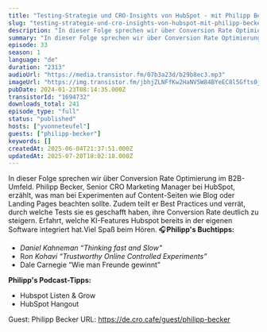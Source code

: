 ```yaml
---
title: "Testing-Strategie und CRO-Insights von HubSpot - mit Philipp Becker"
slug: "testing-strategie-und-cro-insights-von-hubspot-mit-philipp-becker"
description: "In dieser Folge sprechen wir über Conversion Rate Optimierung im B2B-Umfeld. Philipp Becker, Senior CRO Marketing Manager bei HubSpot, erzählt, was man bei Experimenten auf Content-Seiten wie Blog oder Landing Pages beachten sollte. Zudem teilt er Best Practices und verrät, durch welche Tests sie es geschafft haben, ihre Conversion Rate deutlich zu steigern. Erfahrt, welche KI-Features Hubspot bereits in der eigenen Software integriert hat.Viel Spaß beim Hören. 🎧**Philipp's Buchtipps:**\n\n- *Daniel Kahneman “Thinking fast and Slow\"*\n- R*on Kohavi “Trustworthy Online Controlled Experiments”*\n- Dale Carnegie “Wie man Freunde gewinnt”\n\n**Philipp's Podcast-Tipps:**\n\n- Hubspot Listen & Grow\n- HubSpot Hangout\n\n Guest: Philipp Becker URL: https://de.cro.cafe/guest/philipp-becker"
summary: "In dieser Folge sprechen wir über Conversion Rate Optimierung im B2B-Umfeld. Philipp Becker, Senior CRO Marketing Manager bei HubSpot, erzählt, was man bei Experimenten auf Content-Seiten wie Blog oder Landing Pages beachten sollte. Zudem teilt er Best Practices und verrät, durch welche Tests sie es geschafft haben, ihre Conversion Rate deutlich zu steigern. Erfahrt, welche KI-Features Hubspot bereits in der eigenen Software integriert hat.Viel Spaß beim Hören. 🎧Philipp's Buchtipps:Daniel Kahneman “Thinking fast and Slow\"Ron Kohavi “Trustworthy Online Controlled Experiments”Dale Carnegie “Wie man Freunde gewinnt”Philipp's Podcast-Tipps:Hubspot Listen & GrowHubSpot Hangout Guest: Philipp Becker URL: https://de.cro.cafe/guest/philipp-becker"
episode: 33
season: 1
language: "de"
duration: "2313"
audioUrl: "https://media.transistor.fm/07b3a23d/b29b8ec3.mp3"
imageUrl: "https://img.transistor.fm/jbhjZLNFfKw2HaNV5W84BYeEC8l5Gfts0jFIIEzhRms/rs:fill:3000:3000:1/q:60/aHR0cHM6Ly9pbWct/dXBsb2FkLXByb2R1/Y3Rpb24udHJhbnNp/c3Rvci5mbS8zNzk0/M2I3NDZjODlhYzUz/OTY4YTg1ZjA3ODNi/NmZjNy5wbmc.webp"
pubDate: 2024-01-23T08:14:35.000Z
transistorId: "1694732"
downloads_total: 241
episode_type: "full"
status: "published"
hosts: ["yvonneteufel"]
guests: ["philipp-becker"]
keywords: []
createdAt: 2025-06-04T21:37:51.000Z
updatedAt: 2025-07-20T18:02:18.000Z
---
```


In dieser Folge sprechen wir über Conversion Rate Optimierung im B2B-Umfeld. Philipp Becker, Senior CRO Marketing Manager bei HubSpot, erzählt, was man bei Experimenten auf Content-Seiten wie Blog oder Landing Pages beachten sollte. Zudem teilt er Best Practices und verrät, durch welche Tests sie es geschafft haben, ihre Conversion Rate deutlich zu steigern. Erfahrt, welche KI-Features Hubspot bereits in der eigenen Software integriert hat.Viel Spaß beim Hören. 🎧**Philipp's Buchtipps:**

- *Daniel Kahneman “Thinking fast and Slow"*
- R*on Kohavi “Trustworthy Online Controlled Experiments”*
- Dale Carnegie “Wie man Freunde gewinnt”

**Philipp's Podcast-Tipps:**

- Hubspot Listen & Grow
- HubSpot Hangout

 Guest: Philipp Becker URL: https://de.cro.cafe/guest/philipp-becker
